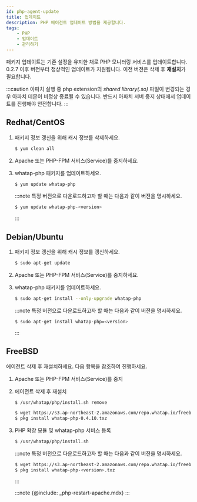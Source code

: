 ```yaml
---
id: php-agent-update
title: 업데이트
description: PHP 에이전트 업데이트 방법을 제공합니다.
tags:
    - PHP
    - 업데이트
    - 관리하기
---
```


패키지 업데이트는 기존 설정을 유지한 채로 PHP 모니터링 서비스를 업데이트합니다. 0.2.7 이후 버전부터 정상적인 업데이트가 지원됩니다. 이전 버전은 삭제 후 **재설치**가 필요합니다.

:::caution
아파치 실행 중 php extension의 *shared library(.so)* 파일이 변경되는 경우 아파치 데몬이 비정상 종료될 수 있습니다. 반드시 아파치 서버 중지 상태에서 업데이트를 진행해야 안전합니다.
:::

## Redhat/CentOS

1. 패키지 정보 갱신을 위해 캐시 정보를 삭제하세요.

    ```bash
    $ yum clean all
    ```

1. Apache 또는 PHP-FPM 서비스(Service)를 중지하세요.

1. whatap-php 패키지를 업데이트하세요.

    ```bash
    $ yum update whatap-php
    ```

    :::note
    특정 버전으로 다운로드하고자 할 때는 다음과 같이 버전을 명시하세요.
    ```bash
    $ yum update whatap-php-<version>
    ```
    :::

## Debian/Ubuntu

1. 패키지 정보 갱신을 위해 캐시 정보를 갱신하세요.

    ```bash
    $ sudo apt-get update
    ```

1. Apache 또는 PHP-FPM 서비스(Service)를 중지하세요.

1. whatap-php 패키지를 업데이트하세요.

    ```bash
    $ sudo apt-get install --only-upgrade whatap-php
    ```

    :::note
    특정 버전으로 다운로드하고자 할 때는 다음과 같이 버전을 명시하세요.
    ```bash
    $ sudo apt-get install whatap-php=<version>
    ```
    :::

## FreeBSD

에이전트 삭제 후 재설치하세요. 다음 항목을 참조하여 진행하세요.

1. Apache 또는 PHP-FPM 서비스(Service)를 중지

1. 에이전트 삭제 후 재설치

    ```bash
    $ /usr/whatap/php/install.sh remove

    $ wget https://s3.ap-northeast-2.amazonaws.com/repo.whatap.io/freebsd/10/whatap-php-0.4.10.txz
    $ pkg install whatap-php-0.4.10.txz
    ```

1. PHP 확장 모듈 및 whatap-php 서비스 등록
    ```bash
    $ /usr/whatap/php/install.sh
    ```

    :::note
    특정 버전으로 다운로드하고자 할 때는 다음과 같이 버전을 명시하세요.
    ```bash
    $ wget https://s3.ap-northeast-2.amazonaws.com/repo.whatap.io/freebsd/10/whatap-php-<version>.txz
    $ pkg install whatap-php-<version>.txz
    ```
    :::

    :::note
    {@include: _php-restart-apache.mdx}
    :::

<!-- {@include: _php-restart-apache.mdx} -->

<!-- 인클루드 들여쓰기 문제 -->

<!-- 
```bash
# 에이전트 삭제 후 다시 설치
$ /usr/whatap/php/install.sh remove

$ wget https://s3.ap-northeast-2.amazonaws.com/repo.whatap.io/freebsd/10/whatap-php-0.4.10.txz
$ pkg install whatap-php-0.4.10.txz

# PHP 확장 모듈(PHP Extension module) 및 whatap-php서비스(Service) 등록
$ /usr/whatap/php/install.sh
```
-->